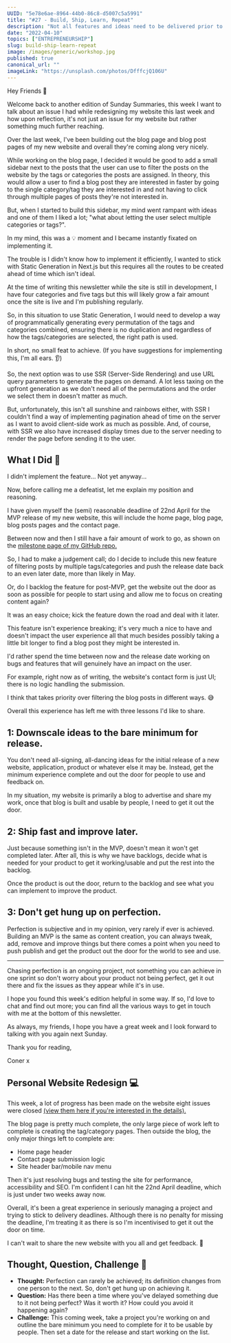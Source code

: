```yaml
---
UUID: "5e78e6ae-8964-44b0-86c8-d5007c5a5991"
title: "#27 - Build, Ship, Learn, Repeat"
description: "Not all features and ideas need to be delivered prior to a product going live. This week I grapple with this exact thought while working on my website."
date: "2022-04-10"
topics: ["ENTREPRENEURSHIP"]
slug: build-ship-learn-repeat
image: /images/generic/workshop.jpg
published: true
canonical_url: ""
imageLink: "https://unsplash.com/photos/DfffcjQ106U"
---
```


Hey Friends 👋

Welcome back to another edition of Sunday Summaries, this week I want to talk about an issue I had while redesigning my website this last week and how upon reflection, it's not just an issue for my website but rather something much further reaching.

Over the last week, I've been building out the blog page and blog post pages of my new website and overall they're coming along very nicely.

While working on the blog page, I decided it would be good to add a small sidebar next to the posts that the user can use to filter the posts on the website by the tags or categories the posts are assigned. In theory, this would allow a user to find a blog post they are interested in faster by going to the single category/tag they are interested in and not having to click through multiple pages of posts they're not interested in.

But, when I started to build this sidebar, my mind went rampant with ideas and one of them I liked a lot; "what about letting the user select multiple categories or tags?".

In my mind, this was a 💡 moment and I became instantly fixated on implementing it.

The trouble is I didn't know how to implement it efficiently, I wanted to stick with Static Generation in Next.js but this requires all the routes to be created ahead of time which isn't ideal.

At the time of writing this newsletter while the site is still in development, I have four categories and five tags but this will likely grow a fair amount once the site is live and I'm publishing regularly.

So, in this situation to use Static Generation, I would need to develop a way of programmatically generating every permutation of the tags and categories combined, ensuring there is no duplication and regardless of how the tags/categories are selected, the right path is used.

In short, no small feat to achieve. (If you have suggestions for implementing this, I'm all ears. 👂)

So, the next option was to use SSR (Server-Side Rendering) and use URL query parameters to generate the pages on demand. A lot less taxing on the upfront generation as we don't need all of the permutations and the order we select them in doesn't matter as much.

But, unfortunately, this isn't all sunshine and rainbows either, with SSR I couldn't find a way of implementing pagination ahead of time on the server as I want to avoid client-side work as much as possible. And, of course, with SSR we also have increased display times due to the server needing to render the page before sending it to the user.

## What I Did 💭

I didn't implement the feature... Not yet anyway...

Now, before calling me a defeatist, let me explain my position and reasoning.

I have given myself the (semi) reasonable deadline of 22nd April for the MVP release of my new website, this will include the home page, blog page, blog posts pages and the contact page.

Between now and then I still have a fair amount of work to go, as shown on the [milestone page of my GitHub repo.](https://github.com/conermurphy/conermurphy.com/milestone/1)

So, I had to make a judgement call; do I decide to include this new feature of filtering posts by multiple tags/categories and push the release date back to an even later date, more than likely in May.

Or, do I backlog the feature for post-MVP, get the website out the door as soon as possible for people to start using and allow me to focus on creating content again?

It was an easy choice; kick the feature down the road and deal with it later.

This feature isn't experience breaking; it's very much a nice to have and doesn't impact the user experience all that much besides possibly taking a little bit longer to find a blog post they might be interested in.

I'd rather spend the time between now and the release date working on bugs and features that will genuinely have an impact on the user.

For example, right now as of writing, the website's contact form is just UI; there is no logic handling the submission.

I think that takes priority over filtering the blog posts in different ways. 😅

Overall this experience has left me with three lessons I'd like to share.

## 1: Downscale ideas to the bare minimum for release.

You don't need all-signing, all-dancing ideas for the initial release of a new website, application, product or whatever else it may be. Instead, get the minimum experience complete and out the door for people to use and feedback on.

In my situation, my website is primarily a blog to advertise and share my work, once that blog is built and usable by people, I need to get it out the door.

## 2: Ship fast and improve later.

Just because something isn't in the MVP, doesn't mean it won't get completed later. After all, this is why we have backlogs, decide what is needed for your product to get it working/usable and put the rest into the backlog.

Once the product is out the door, return to the backlog and see what you can implement to improve the product.

## 3: Don't get hung up on perfection.

Perfection is subjective and in my opinion, very rarely if ever is achieved. Building an MVP is the same as content creation, you can always tweak, add, remove and improve things but there comes a point when you need to push publish and get the product out the door for the world to see and use.

---

Chasing perfection is an ongoing project, not something you can achieve in one sprint so don't worry about your product not being perfect, get it out there and fix the issues as they appear while it's in use.

I hope you found this week's edition helpful in some way. If so, I'd love to chat and find out more; you can find all the various ways to get in touch with me at the bottom of this newsletter.

As always, my friends, I hope you have a great week and I look forward to talking with you again next Sunday.

Thank you for reading,

Coner x

## Personal Website Redesign 💻

This week, a lot of progress has been made on the website eight issues were closed [(view them here if you're interested in the details).](https://github.com/conermurphy/conermurphy.com/issues?q=is%3Aissue+sort%3Aupdated-desc+is%3Aclosed)

The blog page is pretty much complete, the only large piece of work left to complete is creating the tag/category pages. Then outside the blog, the only major things left to complete are:

- Home page header
- Contact page submission logic
- Site header bar/mobile nav menu

Then it's just resolving bugs and testing the site for performance, accessibility and SEO. I'm confident I can hit the 22nd April deadline, which is just under two weeks away now.

Overall, it's been a great experience in seriously managing a project and trying to stick to delivery deadlines. Although there is no penalty for missing the deadline, I'm treating it as there is so I'm incentivised to get it out the door on time.

I can't wait to share the new website with you all and get feedback. 🙌

## Thought, Question, Challenge 🤔

- **Thought:** Perfection can rarely be achieved; its definition changes from one person to the next. So, don't get hung up on achieving it.
- **Question:** Has there been a time where you've delayed something due to it not being perfect? Was it worth it? How could you avoid it happening again?
- **Challenge:** This coming week, take a project you're working on and outline the bare minimum you need to complete for it to be usable by people. Then set a date for the release and start working on the list.
